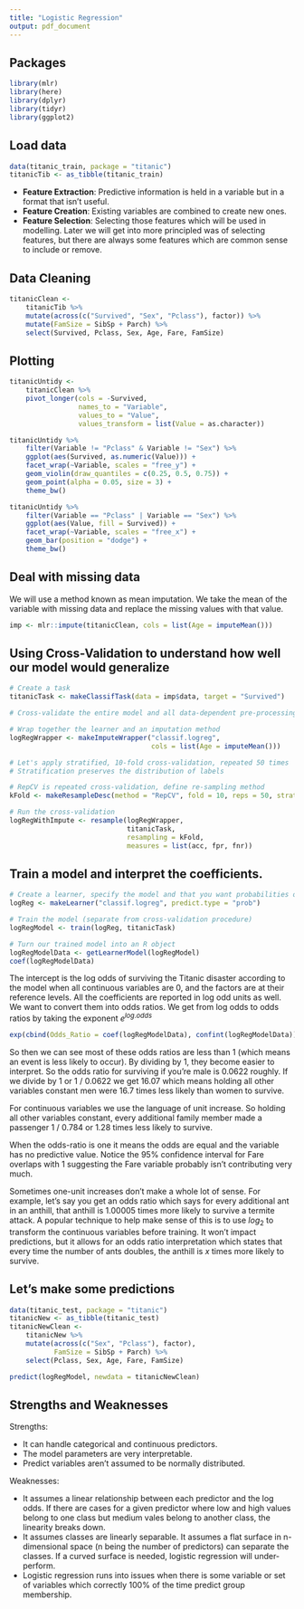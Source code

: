 ```yaml
---
title: "Logistic Regression"
output: pdf_document
---
```


## Packages

```r
library(mlr)
library(here)
library(dplyr)
library(tidyr)
library(ggplot2)
```

## Load data

```r
data(titanic_train, package = "titanic")
titanicTib <- as_tibble(titanic_train)
```

* **Feature Extraction**: Predictive information is held in a variable but in a format that isn't useful.
* **Feature Creation**: Existing variables are combined to create new ones.
* **Feature Selection**: Selecting those features which will be used in modelling. Later we will get into more principled was of selecting features, but there are always some features which are common sense to include or remove.

## Data Cleaning

```r
titanicClean <-
    titanicTib %>%
    mutate(across(c("Survived", "Sex", "Pclass"), factor)) %>%
    mutate(FamSize = SibSp + Parch) %>%
    select(Survived, Pclass, Sex, Age, Fare, FamSize)
```

## Plotting

```r
titanicUntidy <-
    titanicClean %>%
    pivot_longer(cols = -Survived,
                 names_to = "Variable", 
                 values_to = "Value",
                 values_transform = list(Value = as.character))

titanicUntidy %>%
    filter(Variable != "Pclass" & Variable != "Sex") %>%
    ggplot(aes(Survived, as.numeric(Value))) +
    facet_wrap(~Variable, scales = "free_y") +
    geom_violin(draw_quantiles = c(0.25, 0.5, 0.75)) +
    geom_point(alpha = 0.05, size = 3) +
    theme_bw()

titanicUntidy %>%
    filter(Variable == "Pclass" | Variable == "Sex") %>%
    ggplot(aes(Value, fill = Survived)) +
    facet_wrap(~Variable, scales = "free_x") +
    geom_bar(position = "dodge") +
    theme_bw()
```

## Deal with missing data

We will use a method known as mean imputation. We take the mean of the variable with missing data and replace the missing values with that value.

```r
imp <- mlr::impute(titanicClean, cols = list(Age = imputeMean()))
```

## Using Cross-Validation to understand how well our model would generalize

```r
# Create a task
titanicTask <- makeClassifTask(data = imp$data, target = "Survived")

# Cross-validate the entire model and all data-dependent pre-processing steps

# Wrap together the learner and an imputation method
logRegWrapper <- makeImputeWrapper("classif.logreg",
                                   cols = list(Age = imputeMean()))

# Let's apply stratified, 10-fold cross-validation, repeated 50 times
# Stratification preserves the distribution of labels

# RepCV is repeated cross-validation, define re-sampling method
kFold <- makeResampleDesc(method = "RepCV", fold = 10, reps = 50, stratify = T)

# Run the cross-validation
logRegWithImpute <- resample(logRegWrapper,
                             titanicTask,
                             resampling = kFold,
                             measures = list(acc, fpr, fnr))

```

## Train a model and interpret the coefficients.

```r
# Create a learner, specify the model and that you want probabilities output
logReg <- makeLearner("classif.logreg", predict.type = "prob")

# Train the model (separate from cross-validation procedure)
logRegModel <- train(logReg, titanicTask)

# Turn our trained model into an R object
logRegModelData <- getLearnerModel(logRegModel)
coef(logRegModelData)
```

The intercept is the log odds of surviving the Titanic disaster according to the model when all continuous variables are 0, and the factors are at their reference levels. All the coefficients are reported in log odd units as well. We want to convert them into odds ratios. We get from log odds to odds ratios by taking the exponent $e^{log.odds}$

```r
exp(cbind(Odds_Ratio = coef(logRegModelData), confint(logRegModelData)))
```
So then we can see most of these odds ratios are less than 1 (which means an event is less likely to occur). By dividing by 1, they become easier to interpret. So the odds ratio for surviving if you're male is 0.0622 roughly. If we divide by 1 or 1 / 0.0622 we get 16.07 which means holding all other variables constant men were 16.7 times less likely than women to survive.

For continuous variables we use the language of unit increase. So holding all other variables constant, every additional family member made a passenger 1 / 0.784 or 1.28 times less likely to survive.

When the odds-ratio is one it means the odds are equal and the variable has no predictive value. Notice the 95% confidence interval for Fare overlaps with 1 suggesting the Fare variable probably isn't contributing very much.

Sometimes one-unit increases don't make a whole lot of sense. For example, let's say you get an odds ratio which says for every additional ant in an anthill, that anthill is 1.00005 times more likely to survive a termite attack. A popular technique to help make sense of this is to use $log_2$ to transform the continuous variables before training. It won't impact predictions, but it allows for an odds ratio interpretation which states that every time the number of ants doubles, the anthill is *x* times more likely to survive.

## Let's make some predictions

```r
data(titanic_test, package = "titanic")
titanicNew <- as_tibble(titanic_test)
titanicNewClean <-
    titanicNew %>%
    mutate(across(c("Sex", "Pclass"), factor),
           FamSize = SibSp + Parch) %>%
    select(Pclass, Sex, Age, Fare, FamSize)

predict(logRegModel, newdata = titanicNewClean)
```

## Strengths and Weaknesses

Strengths:

* It can handle categorical and continuous predictors.
* The model parameters are very interpretable.
* Predict variables aren't assumed to be normally distributed.

Weaknesses:

* It assumes a linear relationship between each predictor and the log odds. If there are cases for a given predictor where low and high values belong to one class but medium vales belong to another class, the linearity breaks down.
* It assumes classes are linearly separable. It assumes a flat surface in n-dimensional space (n being the number of predictors) can separate the classes. If a curved surface is needed, logistic regression will under-perform.
* Logistic regression runs into issues when there is some variable or set of variables which correctly 100% of the time predict group membership.
